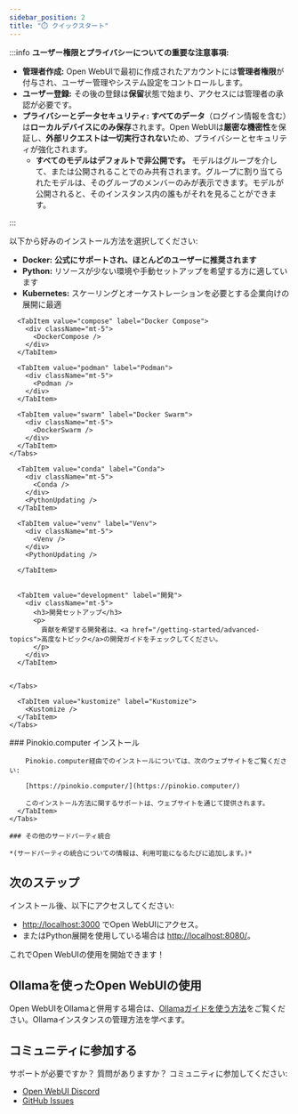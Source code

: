 ```yaml
---
sidebar_position: 2
title: "⏱️ クイックスタート"
---
```




<TopBanners />

:::info **ユーザー権限とプライバシーについての重要な注意事項:**

- **管理者作成:** Open WebUIで最初に作成されたアカウントには**管理者権限**が付与され、ユーザー管理やシステム設定をコントロールします。
- **ユーザー登録:** その後の登録は**保留**状態で始まり、アクセスには管理者の承認が必要です。
- **プライバシーとデータセキュリティ:** **すべてのデータ**（ログイン情報を含む）は**ローカルデバイスにのみ保存**されます。Open WebUIは**厳密な機密性**を保証し、**外部リクエストは一切実行されない**ため、プライバシーとセキュリティが強化されます。
  - **すべてのモデルはデフォルトで非公開です。** モデルはグループを介して、または公開されることでのみ共有されます。グループに割り当てられたモデルは、そのグループのメンバーのみが表示できます。モデルが公開されると、そのインスタンス内の誰もがそれを見ることができます。

:::

以下から好みのインストール方法を選択してください:

- **Docker:** **公式にサポートされ、ほとんどのユーザーに推奨されます**
- **Python:** リソースが少ない環境や手動セットアップを希望する方に適しています
- **Kubernetes:** スケーリングとオーケストレーションを必要とする企業向けの展開に最適


<Tabs>
  <TabItem value="docker" label="Docker">
    <Tabs>
      <TabItem value="docker" label="Docker">
        <div className="mt-5">
          <ManualDocker />
          <DockerUpdating />
        </div>
      </TabItem>

      <TabItem value="compose" label="Docker Compose">
        <div className="mt-5">
          <DockerCompose />
        </div>
      </TabItem>

      <TabItem value="podman" label="Podman">
        <div className="mt-5">
          <Podman />
        </div>
      </TabItem>

      <TabItem value="swarm" label="Docker Swarm">
        <div className="mt-5">
          <DockerSwarm />
        </div>
      </TabItem>
    </Tabs>

  </TabItem>
  <TabItem value="python" label="Python">
    <Tabs>
      <TabItem value="uv" label="uv">
        <div className="mt-5">
          <Uv />
        </div>
        <PythonUpdating />
      </TabItem>


      <TabItem value="conda" label="Conda">
        <div className="mt-5">
          <Conda />
        </div>
        <PythonUpdating />
      </TabItem>

      <TabItem value="venv" label="Venv">
        <div className="mt-5">
          <Venv />
        </div>
        <PythonUpdating />

      </TabItem>


      <TabItem value="development" label="開発">
        <div className="mt-5">
          <h3>開発セットアップ</h3>
          <p>
            貢献を希望する開発者は、<a href="/getting-started/advanced-topics">高度なトピック</a>の開発ガイドをチェックしてください。
          </p>
        </div>
      </TabItem>


    </Tabs>
  </TabItem>

  <TabItem value="kubernetes" label="Kubernetes">
    <Tabs>
      <TabItem value="helm" label="Helm">
        <Helm />
      </TabItem>

      <TabItem value="kustomize" label="Kustomize">
        <Kustomize />
      </TabItem>
    </Tabs>
  </TabItem>


  <TabItem value="third-party" label="サードパーティ">
    <Tabs>
      <TabItem value="pinokio-computer" label="Pinokio.computer">
        ### Pinokio.computer インストール

        Pinokio.computer経由でのインストールについては、次のウェブサイトをご覧ください:

        [https://pinokio.computer/](https://pinokio.computer/)

        このインストール方法に関するサポートは、ウェブサイトを通じて提供されます。
      </TabItem>
    </Tabs>

    ### その他のサードパーティ統合

    *(サードパーティの統合についての情報は、利用可能になるたびに追加します。)*
  </TabItem>
</Tabs>

## 次のステップ

インストール後、以下にアクセスしてください:

- [http://localhost:3000](http://localhost:3000) でOpen WebUIにアクセス。
- またはPython展開を使用している場合は [http://localhost:8080/](http://localhost:8080/)。

これでOpen WebUIの使用を開始できます！

## Ollamaを使ったOpen WebUIの使用
Open WebUIをOllamaと併用する場合は、[Ollamaガイドを使う方法](/getting-started/quick-start/starting-with-ollama)をご覧ください。Ollamaインスタンスの管理方法を学べます。

## コミュニティに参加する

サポートが必要ですか？ 質問がありますか？ コミュニティに参加してください:

- [Open WebUI Discord](https://discord.gg/5rJgQTnV4s)
- [GitHub Issues](https://github.com/open-webui/open-webui/issues)
